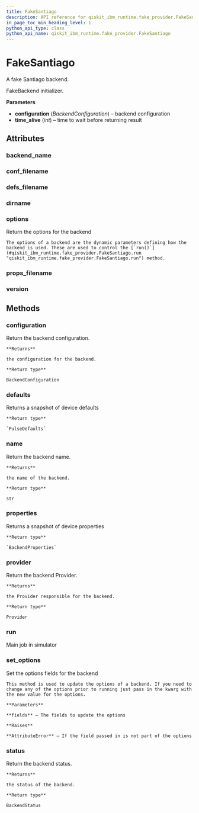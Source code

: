 ```yaml
---
title: FakeSantiago
description: API reference for qiskit_ibm_runtime.fake_provider.FakeSantiago
in_page_toc_min_heading_level: 1
python_api_type: class
python_api_name: qiskit_ibm_runtime.fake_provider.FakeSantiago
---
```


# FakeSantiago

<Class id="qiskit_ibm_runtime.fake_provider.FakeSantiago" isDedicatedPage={true} github="https://github.com/Qiskit/qiskit-ibm-runtime/tree/stable/0.30/qiskit_ibm_runtime/fake_provider/backends/santiago/fake_santiago.py#L31-L38" signature="FakeSantiago" modifiers="class">
  A fake Santiago backend.

  FakeBackend initializer.

  **Parameters**

  *   **configuration** (*BackendConfiguration*) – backend configuration
  *   **time\_alive** (*int*) – time to wait before returning result

  ## Attributes

  ### backend\_name

  <Attribute id="qiskit_ibm_runtime.fake_provider.FakeSantiago.backend_name" attributeValue="'fake_santiago'" />

  ### conf\_filename

  <Attribute id="qiskit_ibm_runtime.fake_provider.FakeSantiago.conf_filename" attributeValue="'conf_santiago.json'" />

  ### defs\_filename

  <Attribute id="qiskit_ibm_runtime.fake_provider.FakeSantiago.defs_filename" attributeValue="'defs_santiago.json'" />

  ### dirname

  <Attribute id="qiskit_ibm_runtime.fake_provider.FakeSantiago.dirname" attributeValue="'/home/runner/work/qiskit-ibm-runtime/qiskit-ibm-runtime/qiskit_ibm_runtime/fake_provider/backends/santiago'" />

  ### options

  <Attribute id="qiskit_ibm_runtime.fake_provider.FakeSantiago.options">
    Return the options for the backend

    The options of a backend are the dynamic parameters defining how the backend is used. These are used to control the [`run()`](#qiskit_ibm_runtime.fake_provider.FakeSantiago.run "qiskit_ibm_runtime.fake_provider.FakeSantiago.run") method.
  </Attribute>

  ### props\_filename

  <Attribute id="qiskit_ibm_runtime.fake_provider.FakeSantiago.props_filename" attributeValue="'props_santiago.json'" />

  ### version

  <Attribute id="qiskit_ibm_runtime.fake_provider.FakeSantiago.version" attributeValue="1" />

  ## Methods

  ### configuration

  <Function id="qiskit_ibm_runtime.fake_provider.FakeSantiago.configuration" signature="configuration()">
    Return the backend configuration.

    **Returns**

    the configuration for the backend.

    **Return type**

    BackendConfiguration
  </Function>

  ### defaults

  <Function id="qiskit_ibm_runtime.fake_provider.FakeSantiago.defaults" github="https://github.com/Qiskit/qiskit-ibm-runtime/tree/stable/0.30/qiskit_ibm_runtime/fake_provider/fake_pulse_backend.py#L29-L33" signature="defaults()">
    Returns a snapshot of device defaults

    **Return type**

    `PulseDefaults`
  </Function>

  ### name

  <Function id="qiskit_ibm_runtime.fake_provider.FakeSantiago.name" signature="name()">
    Return the backend name.

    **Returns**

    the name of the backend.

    **Return type**

    str
  </Function>

  ### properties

  <Function id="qiskit_ibm_runtime.fake_provider.FakeSantiago.properties" github="https://github.com/Qiskit/qiskit-ibm-runtime/tree/stable/0.30/qiskit_ibm_runtime/fake_provider/fake_qasm_backend.py#L43-L47" signature="properties()">
    Returns a snapshot of device properties

    **Return type**

    `BackendProperties`
  </Function>

  ### provider

  <Function id="qiskit_ibm_runtime.fake_provider.FakeSantiago.provider" signature="provider()">
    Return the backend Provider.

    **Returns**

    the Provider responsible for the backend.

    **Return type**

    Provider
  </Function>

  ### run

  <Function id="qiskit_ibm_runtime.fake_provider.FakeSantiago.run" github="https://github.com/Qiskit/qiskit-ibm-runtime/tree/stable/0.30/qiskit_ibm_runtime/fake_provider/fake_backend.py#L744-L775" signature="run(run_input, **kwargs)">
    Main job in simulator
  </Function>

  ### set\_options

  <Function id="qiskit_ibm_runtime.fake_provider.FakeSantiago.set_options" signature="set_options(**fields)">
    Set the options fields for the backend

    This method is used to update the options of a backend. If you need to change any of the options prior to running just pass in the kwarg with the new value for the options.

    **Parameters**

    **fields** – The fields to update the options

    **Raises**

    **AttributeError** – If the field passed in is not part of the options
  </Function>

  ### status

  <Function id="qiskit_ibm_runtime.fake_provider.FakeSantiago.status" signature="status()">
    Return the backend status.

    **Returns**

    the status of the backend.

    **Return type**

    BackendStatus
  </Function>
</Class>

